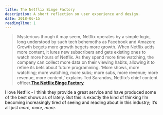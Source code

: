 ```yaml
---
title: The Netflix Binge Factory
description: A short reflection on user experience and design.
date: 2018-06-15
readingTime: 1
---
```


>Mysterious though it may seem, Netflix operates by a simple logic, long understood by such tech behemoths as Facebook and Amazon: Growth begets more growth begets more growth. When Netflix adds more content, it lures new subscribers and gets existing ones to watch more hours of Netflix. As they spend more time watching, the company can collect more data on their viewing habits, allowing it to refine its bets about future programming. ‘More shows, more watching; more watching, more subs; more subs, more revenue; more revenue, more content,’ explains Ted Sarandos, Netflix’s chief content officer.**[The Netflix Binge Factory](http://www.vulture.com/2018/06/how-netflix-swallowed-tv-industry.html)**

I love Netflix - I think they provide a great service and have produced some of the best shows as of lately. But this is exactly the kind of thinking I’m becoming increasingly tired of seeing and reading about in this industry; it’s all just _more, more, more_.
